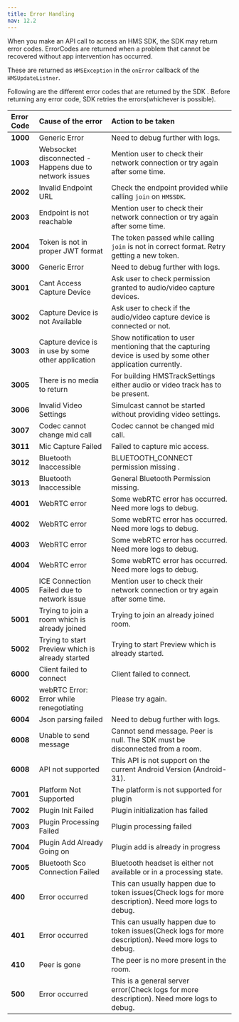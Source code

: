 ```yaml
---
title: Error Handling
nav: 12.2
---
```


When you make an API call to access an HMS SDK, the SDK may return error codes. ErrorCodes are returned when a problem that cannot be recovered without app intervention has occurred.

These are returned as `HMSException` in the `onError` callback of the `HMSUpdateListner`.

Following are the different error codes that are returned by the SDK . Before returning any error code, SDK retries the errors\(whichever is possible\).

| **Error Code** | **Cause of the error**                                 | **Action to be taken**                                                                                      |
| :------------- | :----------------------------------------------------- | :---------------------------------------------------------------------------------------------------------- |
| **1000**       | Generic Error                                          | Need to debug further with logs.                                                                            |
| **1003**       | Websocket disconnected - Happens due to network issues | Mention user to check their network connection or try again after some time.                                |
| **2002**       | Invalid Endpoint URL                                   | Check the endpoint provided while calling `join` on `HMSSDK`.                                               |
| **2003**       | Endpoint is not reachable                              | Mention user to check their network connection or try again after some time.                                |
| **2004**       | Token is not in proper JWT format                      | The token passed while calling `join` is not in correct format. Retry getting a new token.                  |
| **3000**       | Generic Error                                          | Need to debug further with logs.                                                                            |
| **3001**       | Cant Access Capture Device                             | Ask user to check permission granted to audio/video capture devices.                                        |
| **3002**       | Capture Device is not Available                        | Ask user to check if the audio/video capture device is connected or not.                                    |
| **3003**       | Capture device is in use by some other application     | Show notification to user mentioning that the capturing device is used by some other application currently. |
| **3005**       | There is no media to return                            | For building HMSTrackSettings either audio or video track has to be present.                                |
| **3006**       | Invalid Video Settings                                 | Simulcast cannot be started without providing video settings.                                               |
| **3007**       | Codec cannot change mid call                           | Codec cannot be changed mid call.                                                                           |
| **3011**       | Mic Capture Failed                                     | Failed to capture mic access.                                                                               |
| **3012**       | Bluetooth Inaccessible                                 | BLUETOOTH_CONNECT permission missing .                                                                      |
| **3013**       | Bluetooth Inaccessible                                 | General Bluetooth Permission missing.                                                                       |
| **4001**       | WebRTC error                                           | Some webRTC error has occurred. Need more logs to debug.                                                    |
| **4002**       | WebRTC error                                           | Some webRTC error has occurred. Need more logs to debug.                                                    |
| **4003**       | WebRTC error                                           | Some webRTC error has occurred. Need more logs to debug.                                                    |
| **4004**       | WebRTC error                                           | Some webRTC error has occurred. Need more logs to debug.                                                    |
| **4005**       | ICE Connection Failed due to network issue             | Mention user to check their network connection or try again after some time.                                |
| **5001**       | Trying to join a room which is already joined          | Trying to join an already joined room.                                                                      |
| **5002**       | Trying to start Preview which is already started       | Trying to start Preview which is already started.                                                           |
| **6000**       | Client failed to connect                               | Client failed to connect.                                                                                   |
| **6002**       | webRTC Error: Error while renegotiating                | Please try again.                                                                                           |
| **6004**       | Json parsing failed                                    | Need to debug further with logs.                                                                            |
| **6008**       | Unable to send message                                 | Cannot send message. Peer is null. The SDK must be disconnected from a room.                                |
| **6008**       | API not supported                                      | This API is not support on the current Android Version (Android-31).                                        |
| **7001**       | Platform Not Supported                                 | The platform is not supported for plugin                                                                    |
| **7002**       | Plugin Init Failed                                     | Plugin initialization has failed                                                                            |
| **7003**       | Plugin Processing Failed                               | Plugin processing failed                                                                                    |
| **7004**       | Plugin Add Already Going on                            | Plugin add is already in progress                                                                           |
| **7005**       | Bluetooth Sco Connection Failed                        | Bluetooth headset is either not available or in a processing state.                                         |
| **400**        | Error occurred                                         | This can usually happen due to token issues(Check logs for more description). Need more logs to debug.      |
| **401**        | Error occurred                                         | This can usually happen due to token issues(Check logs for more description). Need more logs to debug.      |
| **410**        | Peer is gone                                           | The peer is no more present in the room.                                                                    |
| **500**        | Error occurred                                         | This is a general server error(Check logs for more description). Need more logs to debug.                   |
